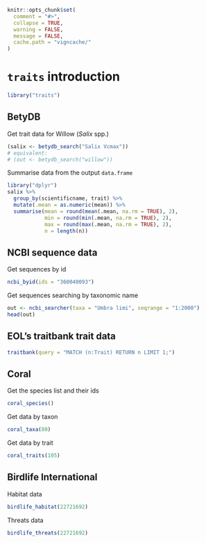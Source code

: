 <!--
%\VignetteEngine{knitr::knitr}
%\VignetteIndexEntry{traits Intro}
%\VignetteEncoding{UTF-8}
-->

```r
knitr::opts_chunk$set(
  comment = "#>",
  collapse = TRUE,
  warning = FALSE,
  message = FALSE,
  cache.path = "vigncache/"
)
```

`traits` introduction
=====================

```r
library("traits")
```

## BetyDB

Get trait data for Willow (_Salix_ spp.)

```r
(salix <- betydb_search("Salix Vcmax"))
# equivalent:
# (out <- betydb_search("willow"))
```

Summarise data from the output `data.frame`

```r
library("dplyr")
salix %>%
  group_by(scientificname, trait) %>%
  mutate(.mean = as.numeric(mean)) %>%
  summarise(mean = round(mean(.mean, na.rm = TRUE), 2),
            min = round(min(.mean, na.rm = TRUE), 2),
            max = round(max(.mean, na.rm = TRUE), 2),
            n = length(n))

```

## NCBI sequence data

Get sequences by id

```r
ncbi_byid(ids = "360040093")
```

Get sequences searching by taxonomic name

```r
out <- ncbi_searcher(taxa = "Umbra limi", seqrange = "1:2000")
head(out)
```

## EOL's traitbank trait data

```r
traitbank(query = "MATCH (n:Trait) RETURN n LIMIT 1;")
```

## Coral

Get the species list and their ids

```r
coral_species()
```

Get data by taxon

```r
coral_taxa(80)
```

Get data by trait

```r
coral_traits(105)
```

## Birdlife International

Habitat data

```r
birdlife_habitat(22721692)
```

Threats data

```r
birdlife_threats(22721692)
```
